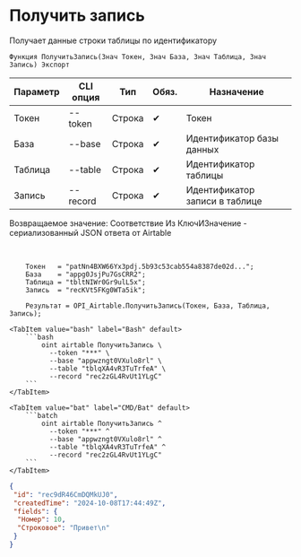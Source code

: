 ﻿---
sidebar_position: 2
---


# Получить запись
 Получает данные строки таблицы по идентификатору



`Функция ПолучитьЗапись(Знач Токен, Знач База, Знач Таблица, Знач Запись) Экспорт`

  | Параметр | CLI опция | Тип | Обяз. | Назначение |
  |-|-|-|-|-|
  | Токен | --token | Строка | &#x2714; | Токен |
  | База | --base | Строка | &#x2714; | Идентификатор базы данных |
  | Таблица | --table | Строка | &#x2714; | Идентификатор таблицы |
  | Запись | --record | Строка | &#x2714; | Идентификатор записи в таблице |

  
  Возвращаемое значение:   Соответствие Из КлючИЗначение - сериализованный JSON ответа от Airtable

<br/>




```bsl title="Пример использования для 1С:Предприятие/OneScript"
    Токен   = "patNn4BXW66Yx3pdj.5b93c53cab554a8387de02d...";
    База    = "appg0JsjPu7GsCRR2";
    Таблица = "tbltNIWr0Gr9ulL5x";
    Запись  = "recKVt5FKg0WTa5ik";

    Результат = OPI_Airtable.ПолучитьЗапись(Токен, База, Таблица, Запись);
```
    

 <Tabs>
  
    <TabItem value="bash" label="Bash" default>
        ```bash
            oint airtable ПолучитьЗапись \
              --token "***" \
              --base "appwzngt0VXulo8rl" \
              --table "tblqXA4vR3TuTrfeA" \
              --record "rec2zGL4RvUt1YLgC"
        ```
    </TabItem>
  
    <TabItem value="bat" label="CMD/Bat" default>
        ```batch
            oint airtable ПолучитьЗапись ^
              --token "***" ^
              --base "appwzngt0VXulo8rl" ^
              --table "tblqXA4vR3TuTrfeA" ^
              --record "rec2zGL4RvUt1YLgC"
        ```
    </TabItem>
</Tabs>


```json title="Результат"
{
 "id": "rec9dR46CmDQMkUJ0",
 "createdTime": "2024-10-08T17:44:49Z",
 "fields": {
  "Номер": 10,
  "Строковое": "Привет\n"
 }
}
```

